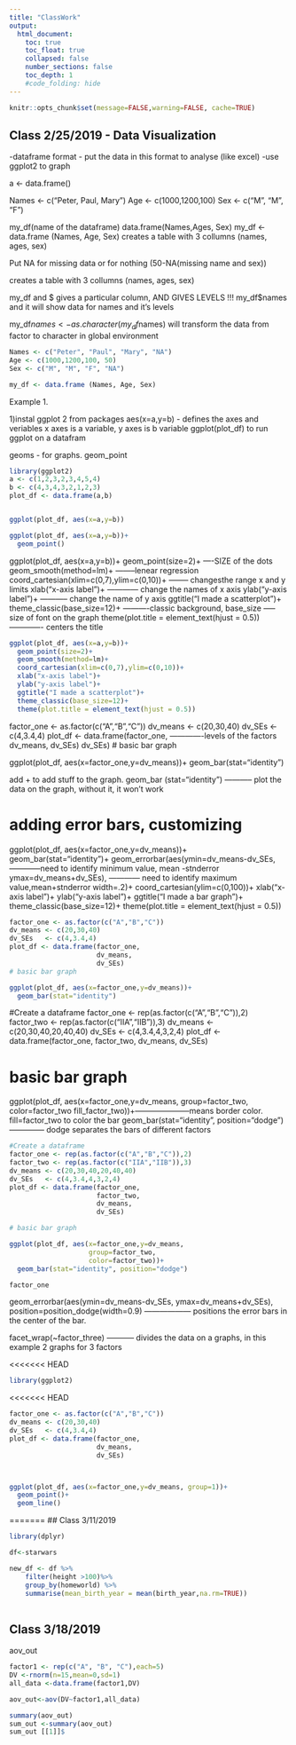```yaml
---
title: "ClassWork"
output:
  html_document:
    toc: true
    toc_float: true
    collapsed: false
    number_sections: false
    toc_depth: 1
    #code_folding: hide
---
```


```r
knitr::opts_chunk$set(message=FALSE,warning=FALSE, cache=TRUE)
```


## Class 2/25/2019 - Data Visualization

-dataframe format - put the data in this format to analyse (like excel)
-use ggplot2 to graph

a <- data.frame()


Names <- c("Peter, Paul, Mary")
Age <- c(1000,1200,100)
Sex <- c("M", "M", "F")

my_df(name of the dataframe)  data.frame(Names,Ages, Sex)
my_df <- data.frame (Names, Age, Sex)
creates a table with 3 collumns (names, ages, sex)

Put NA for missing data or for nothing (50-NA(missing name and sex))

creates a table with 3 collumns (names, ages, sex)

my_df and $ gives a particular column, AND GIVES LEVELS !!!
my_df$names and it will show data for names and it's levels

my_df$names <- as.character(my_df$names) will transform the data from factor to character in global environment


```r

Names <- c("Peter", "Paul", "Mary", "NA")
Age <- c(1000,1200,100, 50)
Sex <- c("M", "M", "F", "NA")

my_df <- data.frame (Names, Age, Sex)
```

Example 1.

1)instal ggplot 2 from packages
aes(x=a,y=b) - defines the axes and veriables x axes is a variable, y axes is b variable
ggplot(plot_df) to run ggplot on a datafram

geoms - for graphs. geom_point
```r

library(ggplot2)
a <- c(1,2,3,2,3,4,5,4)
b <- c(4,3,4,3,2,1,2,3)
plot_df <- data.frame(a,b)


ggplot(plot_df, aes(x=a,y=b))

ggplot(plot_df, aes(x=a,y=b))+
  geom_point()


```


ggplot(plot_df, aes(x=a,y=b))+
  geom_point(size=2)+  ----SIZE of the dots
  geom_smooth(method=lm)+  --------lenear regression
  coord_cartesian(xlim=c(0,7),ylim=c(0,10))+  -------- changesthe range x and y limits
  xlab("x-axis label")+ ------------ change the names of x axis
  ylab("y-axis label")+ ----------- change the name of y axis
  ggtitle("I made a scatterplot")+  
  theme_classic(base_size=12)+   ----------classic background, base_size ----- size of font on the graph
  theme(plot.title = element_text(hjust = 0.5)) ------------- centers the title
  
  
```r
ggplot(plot_df, aes(x=a,y=b))+
  geom_point(size=2)+
  geom_smooth(method=lm)+
  coord_cartesian(xlim=c(0,7),ylim=c(0,10))+
  xlab("x-axis label")+
  ylab("y-axis label")+
  ggtitle("I made a scatterplot")+
  theme_classic(base_size=12)+
  theme(plot.title = element_text(hjust = 0.5))
```

factor_one <- as.factor(c("A","B","C"))
dv_means <- c(20,30,40)
dv_SEs   <- c(4,3.4,4)
plot_df <- data.frame(factor_one, -------------levels of the factors
                      dv_means,
                      dv_SEs)
                      dv_SEs)
# basic bar graph

ggplot(plot_df, aes(x=factor_one,y=dv_means))+
  geom_bar(stat="identity")                     
  
  add + to add stuff to the graph.
  geom_bar (stat="identity")  ----------- plot the data on the graph, without it, it won't work
  
# adding error bars, customizing

ggplot(plot_df, aes(x=factor_one,y=dv_means))+
  geom_bar(stat="identity")+
  geom_errorbar(aes(ymin=dv_means-dv_SEs, ------------need to identify minimum value, mean -stnderror
                    ymax=dv_means+dv_SEs), ------------ need to identify maximum value,mean+stnderror
                width=.2)+
  coord_cartesian(ylim=c(0,100))+
  xlab("x-axis label")+
  ylab("y-axis label")+
  ggtitle("I made a bar graph")+
  theme_classic(base_size=12)+
  theme(plot.title = element_text(hjust = 0.5))

```r
factor_one <- as.factor(c("A","B","C"))
dv_means <- c(20,30,40)
dv_SEs   <- c(4,3.4,4)
plot_df <- data.frame(factor_one,
                      dv_means,
                      dv_SEs)
# basic bar graph

ggplot(plot_df, aes(x=factor_one,y=dv_means))+
  geom_bar(stat="identity")

```


#Create a dataframe
factor_one <- rep(as.factor(c("A","B","C")),2)
factor_two <- rep(as.factor(c("IIA","IIB")),3)
dv_means <- c(20,30,40,20,40,40)
dv_SEs   <- c(4,3.4,4,3,2,4)
plot_df <- data.frame(factor_one,
                      factor_two,
                      dv_means,
                      dv_SEs)

# basic bar graph

ggplot(plot_df, aes(x=factor_one,y=dv_means,
                    group=factor_two,
                    color=factor_two
                    fill_factor_two))+---------------------means border color. fill=factor_two to color the bar
  geom_bar(stat="identity", position="dodge")-------------- dodge separates the bars of different factors
  
```r
#Create a dataframe
factor_one <- rep(as.factor(c("A","B","C")),2)
factor_two <- rep(as.factor(c("IIA","IIB")),3)
dv_means <- c(20,30,40,20,40,40)
dv_SEs   <- c(4,3.4,4,3,2,4)
plot_df <- data.frame(factor_one,
                      factor_two,
                      dv_means,
                      dv_SEs)

# basic bar graph

ggplot(plot_df, aes(x=factor_one,y=dv_means,
                    group=factor_two,
                    color=factor_two))+
  geom_bar(stat="identity", position="dodge")
```

```r
factor_one
```

geom_errorbar(aes(ymin=dv_means-dv_SEs,
                    ymax=dv_means+dv_SEs),
                position=position_dodge(width=0.9)  ------------------ positions the error bars in the center of the bar.
                
                
facet_wrap(~factor_three) ----------- divides the data on a graphs, in this example 2 graphs for 3 factors

<<<<<<< HEAD


```r
library(ggplot2)
```


<<<<<<< HEAD

```r

factor_one <- as.factor(c("A","B","C"))
dv_means <- c(20,30,40)
dv_SEs   <- c(4,3.4,4)
plot_df <- data.frame(factor_one,
                      dv_means,
                      dv_SEs)



ggplot(plot_df, aes(x=factor_one,y=dv_means, group=1))+
  geom_point()+
  geom_line()
```
=======
## Class 3/11/2019

```r
library(dplyr)

df<-starwars

new_df <- df %>%
    filter(height >100)%>%
    group_by(homeworld) %>%
    summarise(mean_birth_year = mean(birth_year,na.rm=TRUE))
    
```



## Class 3/18/2019

aov_out
```r
factor1 <- rep(c("A", "B", "C"),each=5)
DV <-rnorm(n=15,mean=0,sd=1)
all_data <-data.frame(factor1,DV)

aov_out<-aov(DV~factor1,all_data)

summary(aov_out)
sum_out <-summary(aov_out)
sum_out [[1]]$

```


